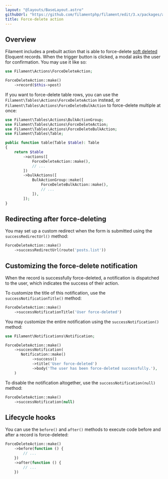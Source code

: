 ```yaml
---
layout: "@layouts/BaseLayout.astro"
githubUrl: "https://github.com/filamentphp/filament/edit/3.x/packages/actions/docs/07-prebuilt-actions/06-force-delete.md"
title: Force-delete action
---
```


## Overview

Filament includes a prebuilt action that is able to force-delete [soft deleted](https://laravel.com/docs/eloquent#soft-deleting) Eloquent records. When the trigger button is clicked, a modal asks the user for confirmation. You may use it like so:

```php
use Filament\Actions\ForceDeleteAction;

ForceDeleteAction::make()
    ->record($this->post)
```

If you want to force-delete table rows, you can use the `Filament\Tables\Actions\ForceDeleteAction` instead, or `Filament\Tables\Actions\ForceDeleteBulkAction` to force-delete multiple at once:

```php
use Filament\Tables\Actions\BulkActionGroup;
use Filament\Tables\Actions\ForceDeleteAction;
use Filament\Tables\Actions\ForceDeleteBulkAction;
use Filament\Tables\Table;

public function table(Table $table): Table
{
    return $table
        ->actions([
            ForceDeleteAction::make(),
            // ...
        ])
        ->bulkActions([
            BulkActionGroup::make([
                ForceDeleteBulkAction::make(),
                // ...
            ]),
        ]);
}
```

## Redirecting after force-deleting

You may set up a custom redirect when the form is submitted using the `successRedirectUrl()` method:

```php
ForceDeleteAction::make()
    ->successRedirectUrl(route('posts.list'))
```

## Customizing the force-delete notification

When the record is successfully force-deleted, a notification is dispatched to the user, which indicates the success of their action.

To customize the title of this notification, use the `successNotificationTitle()` method:

```php
ForceDeleteAction::make()
    ->successNotificationTitle('User force-deleted')
```

You may customize the entire notification using the `successNotification()` method:

```php
use Filament\Notifications\Notification;

ForceDeleteAction::make()
    ->successNotification(
       Notification::make()
            ->success()
            ->title('User force-deleted')
            ->body('The user has been force-deleted successfully.'),
    )
```

To disable the notification altogether, use the `successNotification(null)` method:

```php
ForceDeleteAction::make()
    ->successNotification(null)
```

## Lifecycle hooks

You can use the `before()` and `after()` methods to execute code before and after a record is force-deleted:

```php
ForceDeleteAction::make()
    ->before(function () {
        // ...
    })
    ->after(function () {
        // ...
    })
```
